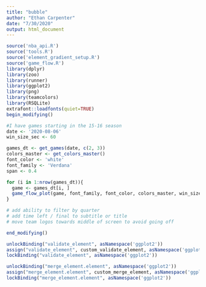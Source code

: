 ```yaml
---
title: "bubble"
author: "Ethan Carpenter"
date: "7/30/2020"
output: html_document
---
```


```r
source('nba_api.R')
source('tools.R')
source('element_gradient_setup.R')
source('game_flow.R')
library(dplyr)
library(zoo)
library(runner)
library(ggplot2)
library(png)
library(teamcolors)
library(RSQLite)
extrafont::loadfonts(quiet=TRUE)
begin_modifying()
```

```r
#I have games starting in the 15-16 season
date <- '2020-08-06'
win_size_sec <- 60

games_dt <- get_games(date, c(2, 3))
colors_master <- get_colors_master()
font_color <- 'white'
font_family <- 'Verdana'
span <- 0.4

for (i in 1:nrow(games_dt)){
  game <- games_dt[i, ]
  game_flow_plot(game, font_family, font_color, colors_master, win_size_sec, span, save=TRUE, show=TRUE)
}

# add ability to filter by quarter
# add time left / final to subtitle or title
# move team logos towards middle of screen to avoid going off
```

```r
end_modifying()
```

```r
unlockBinding("validate_element", asNamespace('ggplot2'))
assign("validate_element", custom_validate_element, asNamespace('ggplot2'))
lockBinding("validate_element", asNamespace('ggplot2'))

unlockBinding("merge_element.element", asNamespace('ggplot2'))
assign("merge_element.element", custom_merge_element, asNamespace('ggplot2'))
lockBinding("merge_element.element", asNamespace('ggplot2'))
```


